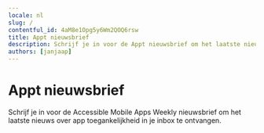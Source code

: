 ```yaml
---
locale: nl
slug: /
contentful_id: 4aM8e1Opg5y6Wm2QOQ6rsw
title: Appt nieuwsbrief
description: Schrijf je in voor de Appt nieuwsbrief om het laatste nieuws over app toegankelijkheid in je inbox te ontvangen.
authors: [janjaap]
---
```


# Appt nieuwsbrief

Schrijf je in voor de Accessible Mobile Apps Weekly nieuwsbrief om het laatste nieuws over app toegankelijkheid in je inbox te ontvangen.

<CustomLink url="https://appt.li/newsletter" label="Inschrijven voor nieuwsbrief" external={true} appearance="primary button" />